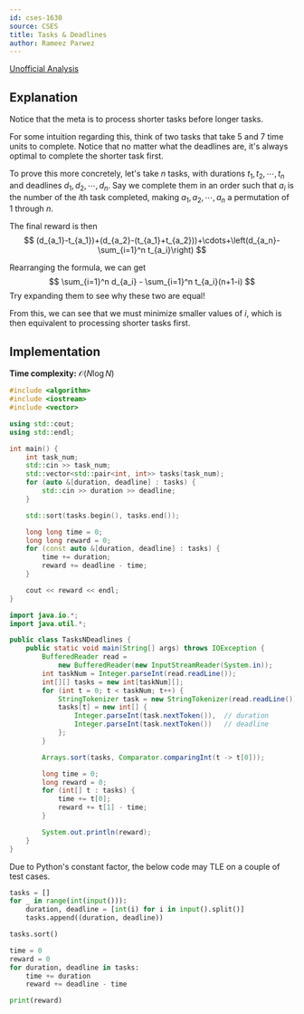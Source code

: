 ```yaml
---
id: cses-1630
source: CSES
title: Tasks & Deadlines
author: Rameez Parwez
---
```


[Unofficial Analysis](https://usaco.guide/CPH.pdf#page=70)

## Explanation

Notice that the meta is to process shorter tasks before longer tasks.

For some intuition regarding this, think of two tasks that take $5$ and $7$ time units to complete.
Notice that no matter what the deadlines are,
it's always optimal to complete the shorter task first.

To prove this more concretely, let's take $n$ tasks,
with durations $t_1, t_2, \cdots, t_n$ and deadlines $d_1, d_2, \cdots, d_n$.
Say we complete them in an order such that $a_i$ is the number of the $i$th
task completed, making $a_1, a_2, \cdots, a_n$ a permutation of $1$ through $n$.

The final reward is then
$$
(d_{a_1}-t_{a_1})+(d_{a_2}-(t_{a_1}+t_{a_2}))+\cdots+\left(d_{a_n}-\sum_{i=1}^n t_{a_i}\right)
$$

Rearranging the formula, we can get
$$
\sum_{i=1}^n d_{a_i} - \sum_{i=1}^n t_{a_i}(n+1-i)
$$
Try expanding them to see why these two are equal!

From this, we can see that we must minimize smaller values of $i$,
which is then equivalent to processing shorter tasks first.

## Implementation

**Time complexity:** $\mathcal{O} (N \log N)$

<LanguageSection>
<CPPSection>

```cpp
#include <algorithm>
#include <iostream>
#include <vector>

using std::cout;
using std::endl;

int main() {
	int task_num;
	std::cin >> task_num;
	std::vector<std::pair<int, int>> tasks(task_num);
	for (auto &[duration, deadline] : tasks) {
		std::cin >> duration >> deadline;
	}

	std::sort(tasks.begin(), tasks.end());

	long long time = 0;
	long long reward = 0;
	for (const auto &[duration, deadline] : tasks) {
		time += duration;
		reward += deadline - time;
	}

	cout << reward << endl;
}
```

</CPPSection>
<JavaSection>

```java
import java.io.*;
import java.util.*;

public class TasksNDeadlines {
	public static void main(String[] args) throws IOException {
		BufferedReader read =
		    new BufferedReader(new InputStreamReader(System.in));
		int taskNum = Integer.parseInt(read.readLine());
		int[][] tasks = new int[taskNum][];
		for (int t = 0; t < taskNum; t++) {
			StringTokenizer task = new StringTokenizer(read.readLine());
			tasks[t] = new int[] {
			    Integer.parseInt(task.nextToken()),  // duration
			    Integer.parseInt(task.nextToken())   // deadline
			};
		}

		Arrays.sort(tasks, Comparator.comparingInt(t -> t[0]));

		long time = 0;
		long reward = 0;
		for (int[] t : tasks) {
			time += t[0];
			reward += t[1] - time;
		}

		System.out.println(reward);
	}
}
```

</JavaSection>
<PySection>

<Warning>

Due to Python's constant factor, the below code may TLE on a couple of test cases.

</Warning>

```py
tasks = []
for _ in range(int(input())):
	duration, deadline = [int(i) for i in input().split()]
	tasks.append((duration, deadline))

tasks.sort()

time = 0
reward = 0
for duration, deadline in tasks:
	time += duration
	reward += deadline - time

print(reward)
```

</PySection>
</LanguageSection>
